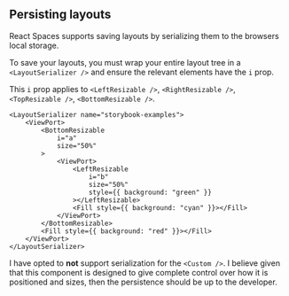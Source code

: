 
<CommonHeader />

<Meta title="React Spaces/Persisting layouts" />

## Persisting layouts

React Spaces supports saving layouts by serializing them to the browsers local storage.

To save your layouts, you must wrap your entire layout tree in a `<LayoutSerializer />` and ensure the relevant elements have the `i` prop.

This `i` prop applies to `<LeftResizable />`, `<RightResizable />`, `<TopResizable />`, `<BottomResizable />`.

```tsx
<LayoutSerializer name="storybook-examples">
    <ViewPort>
        <BottomResizable
            i="a"
            size="50%"
        >
            <ViewPort>
                <LeftResizable
                    i="b"
                    size="50%"
                    style={{ background: "green" }}
                ></LeftResizable>
                <Fill style={{ background: "cyan" }}></Fill>
            </ViewPort>
        </BottomResizable>
        <Fill style={{ background: "red" }}></Fill>
    </ViewPort>
</LayoutSerializer>
```

I have opted to **not** support serialization for the `<Custom />`. I believe given that this component is designed to give complete control
over how it is positioned and sizes, then the persistence should be up to the developer.